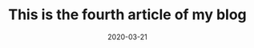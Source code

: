 ---
title: "This is the fourth article of my blog"
slug: fourth-post-project
date: 2020-03-21
featureImage: shark.jpeg
excerpt: this is the first time I implement something like this with Gatsby. This clearly shows that Gatsby really makes the difference when in comes to blog development.
---